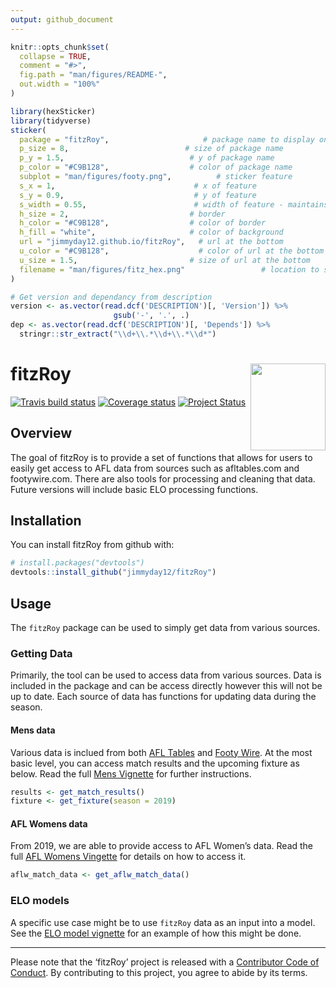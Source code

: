 ```yaml
---
output: github_document
---
```


<!-- README.md is generated from README.Rmd. Please edit that file -->

```r
knitr::opts_chunk$set(
  collapse = TRUE,
  comment = "#>",
  fig.path = "man/figures/README-",
  out.width = "100%"
)
```


```r
library(hexSticker)
library(tidyverse)
sticker(
  package = "fitzRoy",                     # package name to display on sticker             
  p_size = 8,                          # size of package name
  p_y = 1.5,                            # y of package name
  p_color = "#C9B128",                  # color of package name
  subplot = "man/figures/footy.png",          # sticker feature
  s_x = 1,                               # x of feature
  s_y = 0.9,                             # y of feature
  s_width = 0.55,                        # width of feature - maintains aspect ratio
  h_size = 2,                           # border
  h_color = "#C9B128",                  # color of border
  h_fill = "white",                     # color of background
  url = "jimmyday12.github.io/fitzRoy",   # url at the bottom
  u_color = "#C9B128",                    # color of url at the bottom
  u_size = 1.5,                         # size of url at the bottom
  filename = "man/figures/fitz_hex.png"                 # location to save the image
)

# Get version and dependancy from description
version <- as.vector(read.dcf('DESCRIPTION')[, 'Version']) %>%
                       gsub('-', '.', .)
dep <- as.vector(read.dcf('DESCRIPTION')[, 'Depends']) %>%
  stringr::str_extract("\\d+\\.*\\d+\\.*\\d*")
```

<!-- badges: start -->
# fitzRoy <img src="man/figures/fitz_hex.png" align="right" width="120" height="139"/>
[![Travis build status](https://travis-ci.org/jimmyday12/fitzRoy.svg?branch=master)](https://travis-ci.org/jimmyday12/fitzRoy)
[![Coverage status](https://codecov.io/gh/jimmyday12/FitzRoy/branch/master/graph/badge.svg)](https://codecov.io/github/jimmyday12/FitzRoy?branch=master)
[![Project Status](http://www.repostatus.org/badges/latest/active.svg)](http://www.repostatus.org/#active)
<!-- [![Lifecycle: maturing](http://img.shields.io/badge/lifecycle-maturing-blue.svg)](https://www.tidyverse.org/lifecycle/#maturing) -->
<!-- badges: end -->


## Overview
The goal of fitzRoy is to provide a set of functions that allows for users to easily get access to AFL data from sources such as afltables.com and footywire.com. There are also tools for processing and cleaning that data. Future versions will include basic ELO processing functions. 

## Installation

You can install fitzRoy from github with:

```r
# install.packages("devtools")
devtools::install_github("jimmyday12/fitzRoy")
```

## Usage

The `fitzRoy` package can be used to simply get data from various sources. 

### Getting Data

Primarily, the tool can be used to access data from various sources. Data is included in the package and can be access directly however this will not be up to date. Each source of data has functions for updating data during the season. 

#### Mens data
Various data is inclued from both [AFL Tables](afltables.com) and [Footy Wire](footywire.com). At the most basic level, you can access match results and the upcoming fixture as below. Read the full [Mens Vignette](https://jimmyday12.github.io/fitzRoy/articles/readme-vignette.html) for further instructions. 

```r
results <- get_match_results()
fixture <- get_fixture(season = 2019)
```

#### AFL Womens data 
From 2019, we are able to provide access to AFL Women's data. Read the full [AFL Womens Vingette](https://jimmyday12.github.io/fitzRoy/articles/womens-stats.html) for details on how to access it. 

```r
aflw_match_data <- get_aflw_match_data()

```

### ELO models
A specific use case might be to use `fitzRoy` data as an input into a model. See the [ELO model vignette](https://jimmyday12.github.io/fitzRoy/articles/elo-ratings-example.html) for an example of how this might be done. 

---

Please note that the 'fitzRoy' project is released with a [Contributor Code of Conduct](.github/CODE_OF_CONDUCT.md). By contributing to this project, you agree to abide by its terms.
